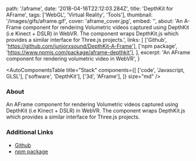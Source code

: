   path: '/aframe',
  date: '2018-04-16T22:12:03.284Z',
  title: 'DepthKit for AFrame',
  tags: ['WebGL', 'Virtual Reality', 'Tools'],
  thumbnail: '/images/gifs/aframe.gif',
  cover: 'aframe_cover.jpg',
  embed: '',
  about:
    'An A-Frame component for rendering Volumetric videos captured using DepthKit (i.e Kinect + DSLR) in WebVR. The component wraps DepthKit.js which provides a similar interface for Three.js projects.',
  links: [
    ['Github', 'https://github.com/juniorxsound/DepthKit-A-Frame'],
    ['npm package', 'https://www.npmjs.com/package/aframe-depthkit'],
  ],
  excerpt: 'An AFrame component for rendering volumetric video in WebVR',
}

<AutoComponentsTable
  title="Stack"
  components={[
    ['code', 'Javascript, GLSL'],
    ['software', 'DepthKit'],
    ['3d', 'AFrame'],
  ]}
  size="md"
/>

### About

An AFrame component for rendering Volumetric videos captured using DepthKit (i.e Kinect + DSLR) in WebVR. The component wraps DepthKit.js which provides a similar interface for Three.js projects.

### Additional Links

- [Github](https://github.com/juniorxsound/DepthKit-A-Frame)
- [npm package](https://www.npmjs.com/package/aframe-depthkit)
